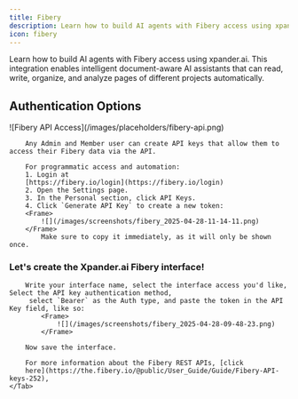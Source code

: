 ```yaml
---
title: Fibery
description: Learn how to build AI agents with Fibery access using xpander.ai.
icon: fibery
---
```


Learn how to build AI agents with Fibery access using xpander.ai. This integration enables intelligent document-aware AI assistants that can read, write, organize, and analyze pages of different projects automatically.

## Authentication Options

<Tabs>
    <Tab title="API Access">
        <Frame caption="Fibery API access configuration">
            ![Fibery API Access](/images/placeholders/fibery-api.png)
        </Frame>

        Any Admin and Member user can create API keys that allow them to access their Fibery data via the API.

        For programmatic access and automation:
        1. Login at
        [https://fibery.io/login](https://fibery.io/login)
        2. Open the Settings page.
        3. In the Personal section, click API Keys.
        4. Click `Generate API Key` to create a new token:
        <Frame>
            ![](/images/screenshots/fibery_2025-04-28-11-14-11.png)
        </Frame>
            Make sure to copy it immediately, as it will only be shown once.



### Let's create the Xpander.ai Fibery interface!
        Write your interface name, select the interface access you'd like, Select the API key authentication method,
         select `Bearer` as the Auth type, and paste the token in the API Key field, like so:
        	<Frame>
		        ![](/images/screenshots/fibery_2025-04-28-09-48-23.png)
	        </Frame>

        Now save the interface.

        For more information about the Fibery REST APIs, [click
        here](https://the.fibery.io/@public/User_Guide/Guide/Fibery-API-keys-252),
    </Tab>
</Tabs>